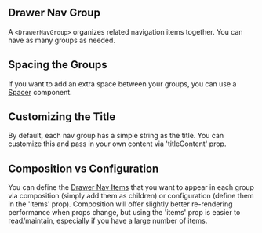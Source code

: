 
## Drawer Nav Group

A `<DrawerNavGroup>` organizes related navigation items together. You can have as many groups as needed.

<DrawerNavGroup />

## Spacing the Groups

If you want to add an extra space between your groups, you can use a [Spacer](/components/spacer/api-docs) component.

<SpacingNavGroups />

## Customizing the Title

By default, each nav group has a simple string as the title. You can customize this and pass in your own content via 'titleContent' prop.

<CustomNavGroupTitleContent />

## Composition vs Configuration

You can define the [Drawer Nav Items](/components/drawer/drawer-nav-item/api-docs) that you want to appear in each group via composition (simply add them as children) or configuration (define them in the 'items' prop). Composition will offer slightly better re-rendering performance when props change, but using the 'items' prop is easier to read/maintain, especially if you have a large number of items.

<DrawerNavGroupComposition />
